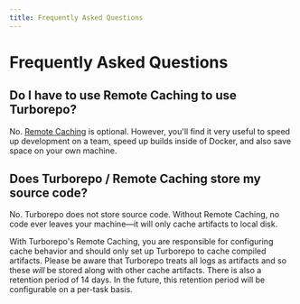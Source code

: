 ```yaml
---
title: Frequently Asked Questions
---
```


# Frequently Asked Questions

## Do I have to use Remote Caching to use Turborepo?

No. [Remote Caching](./features/remote-caching) is optional. However, you'll find it very useful to speed up development on a team, speed up builds inside of Docker, and also save space on your own machine.

## Does Turborepo / Remote Caching store my source code?

No. Turborepo does not store source code. Without Remote Caching, no code ever leaves your machine—it will only cache artifacts to local disk.

With Turborepo's Remote Caching, you are responsible for configuring cache behavior and should only set up Turborepo to cache compiled artifacts. Please be aware that Turborepo treats all logs as artifacts and so these _will_ be stored along with other cache artifacts. There is also a retention period of 14 days. In the future, this retention period will be configurable on a per-task basis.
